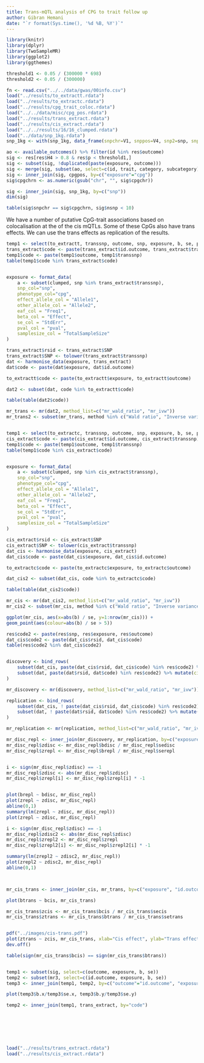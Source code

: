 ```yaml
---
title: Trans-mQTL analysis of CPG to trait follow up
author: Gibran Hemani
date: "`r format(Sys.time(), '%d %B, %Y')`"
---
```


```r
library(knitr)
library(dplyr)
library(TwoSampleMR)
library(ggplot2)
library(ggthemes)

threshold1 <- 0.05 / (300000 * 698)
threshold2 <- 0.05 / (300000)

fn <- read.csv("../../data/gwas/00info.csv")
load("../results/to_extractt.rdata")
load("../results/to_extractc.rdata")
load("../results/cpg_trait_coloc.rdata")
load("../../data/misc/cpg_pos.rdata")
load("../results/trans_extract.rdata")
load("../results/cis_extract.rdata")
load("../../results/16/16_clumped.rdata")
load("../data/snp_1kg.rdata")
snp_1kg <- with(snp_1kg, data_frame(snpchr=V1, snppos=V4, snp2=snp, snp=V2))

ao <- available_outcomes() %>% filter(id %in% res$outcome)
sig <- res[res$H4 > 0.8 & res$p < threshold1,]
sig <- subset(sig, !duplicated(paste(exposure, outcome)))
sig <- merge(sig, subset(ao, select=c(id, trait, category, subcategory)), by.x="outcome", by.y="id")
sig <- inner_join(sig, cpgpos, by=c("exposure"="cpg"))
sig$cpgchrn <- as.numeric(gsub("chr", "", sig$cpgchr))

sig <- inner_join(sig, snp_1kg, by=c("snp"))
dim(sig)

table(sig$snpchr == sig$cpgchrn, sig$nsnp < 10)

```

We have a number of putative CpG-trait associations based on colocalisation at the of the cis mQTLs. Some of these CpGs also have trans effects. We can use the trans effects as replication of the results.

```r

temp1 <- select(to_extractt, transsnp, outcome, snp, exposure, b, se, p, n)
trans_extract$code <- paste(trans_extract$id.outcome, trans_extract$transsnp)
temp1$code <- paste(temp1$outcome, temp1$transsnp)
table(temp1$code %in% trans_extract$code)


exposure <- format_data(
	a <- subset(clumped, snp %in% trans_extract$transsnp),
	snp_col="snp",
	phenotype_col="cpg",
	effect_allele_col = "Allele1",
	other_allele_col = "Allele2",
	eaf_col = "Freq1",
	beta_col = "Effect",
	se_col = "StdErr",
	pval_col = "pval",
	samplesize_col = "TotalSampleSize"
)

trans_extract$rsid <- trans_extract$SNP
trans_extract$SNP <- tolower(trans_extract$transsnp)
dat <- harmonise_data(exposure, trans_extract)
dat$code <- paste(dat$exposure, dat$id.outcome)

to_extractt$code <- paste(to_extractt$exposure, to_extractt$outcome)

dat2 <- subset(dat, code %in% to_extractt$code)

table(table(dat2$code))

mr_trans <- mr(dat2, method_list=c("mr_wald_ratio", "mr_ivw"))
mr_trans2 <- subset(mr_trans, method %in% c("Wald ratio", "Inverse variance weighted"))


temp1 <- select(to_extractc, transsnp, outcome, snp, exposure, b, se, p, n)
cis_extract$code <- paste(cis_extract$id.outcome, cis_extract$transsnp)
temp1$code <- paste(temp1$outcome, temp1$transsnp)
table(temp1$code %in% cis_extract$code)


exposure <- format_data(
	a <- subset(clumped, snp %in% cis_extract$transsnp),
	snp_col="snp",
	phenotype_col="cpg",
	effect_allele_col = "Allele1",
	other_allele_col = "Allele2",
	eaf_col = "Freq1",
	beta_col = "Effect",
	se_col = "StdErr",
	pval_col = "pval",
	samplesize_col = "TotalSampleSize"
)

cis_extract$rsid <- cis_extract$SNP
cis_extract$SNP <- tolower(cis_extract$transsnp)
dat_cis <- harmonise_data(exposure, cis_extract)
dat_cis$code <- paste(dat_cis$exposure, dat_cis$id.outcome)

to_extractc$code <- paste(to_extractc$exposure, to_extractc$outcome)

dat_cis2 <- subset(dat_cis, code %in% to_extractc$code)

table(table(dat_cis2$code))

mr_cis <- mr(dat_cis2, method_list=c("mr_wald_ratio", "mr_ivw"))
mr_cis2 <- subset(mr_cis, method %in% c("Wald ratio", "Inverse variance weighted"))

ggplot(mr_cis, aes(x=abs(b) / se, y=1:nrow(mr_cis))) +
geom_point(aes(colour=abs(b) / se > 5))

res$code2 <- paste(res$snp, res$exposure, res$outcome)
dat_cis$code2 <- paste(dat_cis$rsid, dat_cis$code)
table(res$code2 %in% dat_cis$code2)


discovery <- bind_rows(
	subset(dat_cis, paste(dat_cis$rsid, dat_cis$code) %in% res$code2) %>% mutate(cistrans="cis"),
	subset(dat, paste(dat$rsid, dat$code) %in% res$code2) %>% mutate(cistrans="trans")
)

mr_discovery <- mr(discovery, method_list=c("mr_wald_ratio", "mr_ivw"))

replication <- bind_rows(
	subset(dat_cis, ! paste(dat_cis$rsid, dat_cis$code) %in% res$code2) %>% mutate(cistrans="cis"),
	subset(dat, ! paste(dat$rsid, dat$code) %in% res$code2) %>% mutate(cistrans="trans")
)

mr_replication <- mr(replication, method_list=c("mr_wald_ratio", "mr_ivw"))

mr_disc_repl <- inner_join(mr_discovery, mr_replication, by=c("exposure", "id.outcome"), suffix=c("disc", "repl"))
mr_disc_repl$zdisc <- mr_disc_repl$bdisc / mr_disc_repl$sedisc
mr_disc_repl$zrepl <- mr_disc_repl$brepl / mr_disc_repl$serepl


i <- sign(mr_disc_repl$zdisc) == -1
mr_disc_repl$zdisc <- abs(mr_disc_repl$zdisc)
mr_disc_repl$zrepl[i] <- mr_disc_repl$zrepl[i] * -1


plot(brepl ~ bdisc, mr_disc_repl)
plot(zrepl ~ zdisc, mr_disc_repl)
abline(0,1)
summary(lm(zrepl ~ zdisc, mr_disc_repl))
plot(zrepl ~ zdisc, mr_disc_repl)

i <- sign(mr_disc_repl$zdisc) == -1
mr_disc_repl$zdisc2 <- abs(mr_disc_repl$zdisc)
mr_disc_repl$zrepl2 <- mr_disc_repl$zrepl
mr_disc_repl$zrepl2[i] <- mr_disc_repl$zrepl2[i] * -1

summary(lm(zrepl2 ~ zdisc2, mr_disc_repl))
plot(zrepl2 ~ zdisc2, mr_disc_repl)
abline(0,1)



mr_cis_trans <- inner_join(mr_cis, mr_trans, by=c("exposure", "id.outcome"), suffix=c("cis", "trans"))

plot(btrans ~ bcis, mr_cis_trans)

mr_cis_trans$zcis <- mr_cis_trans$bcis / mr_cis_trans$secis
mr_cis_trans$ztrans <- mr_cis_trans$btrans / mr_cis_trans$setrans


pdf("../images/cis-trans.pdf")
plot(ztrans ~ zcis, mr_cis_trans, xlab="Cis effect", ylab="Trans effect")
dev.off()

table(sign(mr_cis_trans$bcis) == sign(mr_cis_trans$btrans))


temp1 <- subset(sig, select=c(outcome, exposure, b, se))
temp2 <- subset(mr3, select=c(id.outcome, exposure, b, se))
temp3 <- inner_join(temp1, temp2, by=c("outcome"="id.outcome", "exposure"="exposure"))

plot(temp3$b.x/temp3$se.x, temp3$b.y/temp3$se.y)

temp2 <- inner_join(temp1, trans_extract, by="code")







load("../results/trans_extract.rdata")
load("../results/cis_extract.rdata")






```

